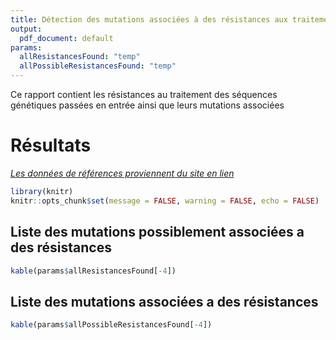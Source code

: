 ```yaml
---
title: Détection des mutations associées à des résistances aux traitements du VIH
output:
  pdf_document: default
params:
  allResistancesFound: "temp"
  allPossibleResistancesFound: "temp"
---
```


Ce rapport contient les résistances au traitement des séquences génétiques passées en entrée
ainsi que leurs mutations associées

# Résultats

*[Les données de références proviennent du site en lien](https://hivfrenchresistance.org)*
```r
library(knitr)
knitr::opts_chunk$set(message = FALSE, warning = FALSE, echo = FALSE)
```

## Liste des mutations possiblement associées a des résistances
```r
kable(params$allResistancesFound[-4])
```

## Liste des mutations associées a des résistances
```r
kable(params$allPossibleResistancesFound[-4])
```
